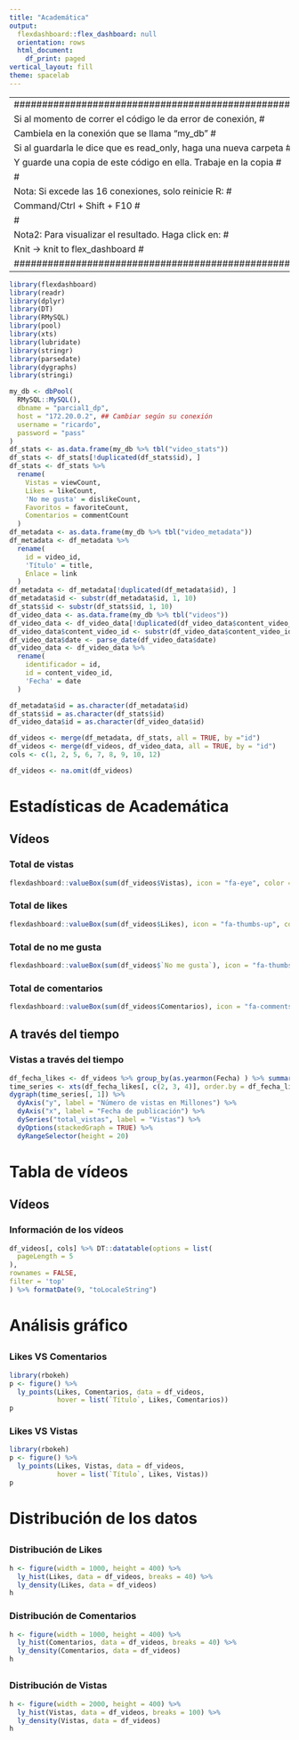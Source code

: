 ---
title: "Academática"
output:
  flexdashboard::flex_dashboard: null
  orientation: rows
  html_document:
    df_print: paged
vertical_layout: fill
theme: spacelab
---
  
---
####################################################################
 Si al momento de correr el código le da error de conexión,        #
 Cambiela en la conexión que se llama "my_db"                     #
 Si al guardarla le dice que es read_only, haga una nueva carpeta  #
 Y guarde una copia de este código en ella. Trabaje en la copia    #
                                                                   # 
 Nota: Si excede las 16 conexiones, solo reinicie R:               #
        Command/Ctrl + Shift + F10                                 #
                                                                   #
 Nota2: Para visualizar el resultado. Haga click en:               #
            Knit -> knit to flex_dashboard                         #
####################################################################
---
  
```{r}
library(flexdashboard)
library(readr)
library(dplyr)
library(DT)
library(RMySQL)
library(pool)
library(xts)
library(lubridate)
library(stringr)
library(parsedate)
library(dygraphs)
library(stringi)

my_db <- dbPool(
  RMySQL::MySQL(), 
  dbname = "parcial1_dp",
  host = "172.20.0.2", ## Cambiar según su conexión
  username = "ricardo",
  password = "pass"
)
df_stats <- as.data.frame(my_db %>% tbl("video_stats"))
df_stats <- df_stats[!duplicated(df_stats$id), ]
df_stats <- df_stats %>%
  rename(
    Vistas = viewCount,
    Likes = likeCount,
    'No me gusta' = dislikeCount,
    Favoritos = favoriteCount,
    Comentarios = commentCount
  )
df_metadata <- as.data.frame(my_db %>% tbl("video_metadata")) 
df_metadata <- df_metadata %>%
  rename(
    id = video_id,
    'Título' = title,
    Enlace = link
  )
df_metadata <- df_metadata[!duplicated(df_metadata$id), ]
df_metadata$id <- substr(df_metadata$id, 1, 10)
df_stats$id <- substr(df_stats$id, 1, 10)
df_video_data <- as.data.frame(my_db %>% tbl("videos"))
df_video_data <- df_video_data[!duplicated(df_video_data$content_video_id), ]
df_video_data$content_video_id <- substr(df_video_data$content_video_id, 1, 10)
df_video_data$date <- parse_date(df_video_data$date)
df_video_data <- df_video_data %>%
  rename(
    identificador = id,
    id = content_video_id,
    'Fecha' = date
  )

df_metadata$id = as.character(df_metadata$id)
df_stats$id = as.character(df_stats$id)
df_video_data$id = as.character(df_video_data$id)

df_videos <- merge(df_metadata, df_stats, all = TRUE, by ="id")
df_videos <- merge(df_videos, df_video_data, all = TRUE, by = "id")
cols <- c(1, 2, 5, 6, 7, 8, 9, 10, 12)

df_videos <- na.omit(df_videos)
```

# Estadísticas de Academática 

## Vídeos

### Total de vistas
```{r}
flexdashboard::valueBox(sum(df_videos$Vistas), icon = "fa-eye", color = 'primary')
```

### Total de likes
```{r}
flexdashboard::valueBox(sum(df_videos$Likes), icon = "fa-thumbs-up", color = 'success')
```

### Total de no me gusta
```{r}
flexdashboard::valueBox(sum(df_videos$`No me gusta`), icon = "fa-thumbs-down", color = 'danger')
```

### Total de comentarios
```{r}
flexdashboard::valueBox(sum(df_videos$Comentarios), icon = "fa-comments", color = 'warning')
```


## A través del tiempo

### Vistas a través del tiempo
```{r}
df_fecha_likes <- df_videos %>% group_by(as.yearmon(Fecha) ) %>% summarise(total_vistas = sum(Vistas) / 1e6, total_likes = sum(Likes), total_coment = sum(Comentarios))
time_series <- xts(df_fecha_likes[, c(2, 3, 4)], order.by = df_fecha_likes$`as.yearmon(Fecha)`)
dygraph(time_series[, 1]) %>%
  dyAxis("y", label = "Número de vistas en Millones") %>%
  dyAxis("x", label = "Fecha de publicación") %>%
  dySeries("total_vistas", label = "Vistas") %>%
  dyOptions(stackedGraph = TRUE) %>%
  dyRangeSelector(height = 20)
```

# Tabla de vídeos 

## Vídeos

### Información de los vídeos
```{r}
df_videos[, cols] %>% DT::datatable(options = list(
  pageLength = 5
),
rownames = FALSE,
filter = 'top'
) %>% formatDate(9, "toLocaleString")
```

# Análisis gráfico

##

### Likes VS Comentarios
```{r}
library(rbokeh)
p <- figure() %>%
  ly_points(Likes, Comentarios, data = df_videos,
            hover = list(`Título`, Likes, Comentarios))
p
```


### Likes VS Vistas
```{r}
library(rbokeh)
p <- figure() %>%
  ly_points(Likes, Vistas, data = df_videos,
            hover = list(`Título`, Likes, Vistas))
p
```

# Distribución de los datos

##

### Distribución de Likes
```{r}
h <- figure(width = 1000, height = 400) %>%
  ly_hist(Likes, data = df_videos, breaks = 40) %>%
  ly_density(Likes, data = df_videos)
h
```

### Distribución de Comentarios
```{r}
h <- figure(width = 1000, height = 400) %>%
  ly_hist(Comentarios, data = df_videos, breaks = 40) %>%
  ly_density(Comentarios, data = df_videos)
h
```

## 

### Distribución de Vistas
```{r}
h <- figure(width = 2000, height = 400) %>%
  ly_hist(Vistas, data = df_videos, breaks = 100) %>%
  ly_density(Vistas, data = df_videos)
h
```
